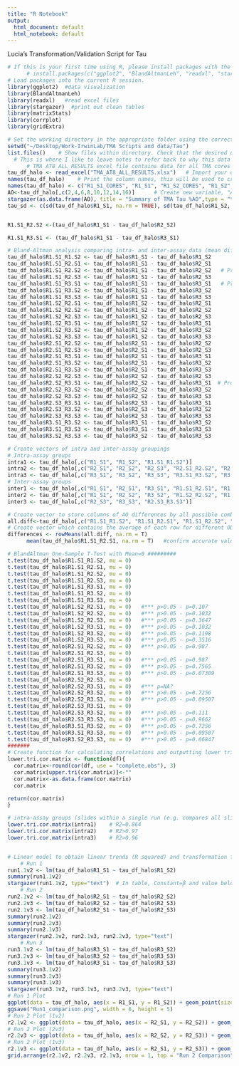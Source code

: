 ```yaml
---
title: "R Notebook"
output:
  html_document: default
  html_notebook: default
---
```


 

Lucia's Transformation/Validation Script for Tau
```r
# If this is your first time using R, please install packages with the commented lines below. Note the line will need to be uncommented (delete leading #) in order to run
      # install.packages(c("ggplot2", "BlandAltmanLeh", "readxl", "stargazer", "matrixStats"), dependencies = TRUE)
# Load packages into the current R session.
library(ggplot2)  #data visualization
library(BlandAltmanLeh)
library(readxl)   #read excel files
library(stargazer)  #print out clean tables
library(matrixStats)
library(corrplot)
library(gridExtra)

# Set the working directory in the appropriate folder using the correct computer path. 
setwd("~/Desktop/Work-IrwinLab/TMA Scripts and data/Tau")
list.files()    # Show files within directory. Check that the desired data file is printed
  # This is where I like to leave notes to refer back to why this data was selected. Please see example below:
      # TMA_AT8_ALL_RESULTS excel file contains data for all TMA cores on all 8 slides, stained in 3 different runs. This data was used to validate both intra-assay and inter-assay batch variation to account for these differences in the future.
tau_df_halo <- read_excel("TMA_AT8_ALL_RESULTS.xlsx")   # Import your dataset
names(tau_df_halo)    # Print the column names, this will be used to create a new variable to represent the columns of %AO values and exclude the core names
names(tau_df_halo) <- c("R1_S1_CORES", "R1_S1", "R1_S2_CORES", "R1_S2", "R2_S1_CORES", "R2_S1", "R2_S2_CORES", "R2_S2", "R2_S3_CORES", "R2_S3",  "R3_S1_CORES", "R3_S1",  "R3_S2_CORES", "R3_S2", "R3_S3_CORES", "R3_S3")   # Renames columns in dataframe... R does not like to work with special characters (e.g. %)
AO<-tau_df_halo[,c(2,4,6,8,10,12,14,16)]      # Create new variable, "AO", which only contains data from %AO for all slides
stargazer(as.data.frame(AO), title = "Summary of TMA Tau %AO",type = "text")  # Print summary of AO (contains Mean, SD, Min/Max, and Quartiles)
tau_sd <- c(sd(tau_df_halo$R1_S1, na.rm = TRUE), sd(tau_df_halo$R1_S2, na.rm = TRUE), sd(tau_df_halo$R2_S1, na.rm = TRUE), sd(tau_df_halo$R2_S2, na.rm = TRUE), sd(tau_df_halo$R2_S3, na.rm = TRUE), sd(tau_df_halo$R3_S1, na.rm = TRUE), sd(tau_df_halo$R3_S2, na.rm = TRUE), sd(tau_df_halo$R3_S3, na.rm = TRUE))   # Create new vector of SDs and name it tau_sd


R1.S1_R2.S2 <-(tau_df_halo$R1_S1 - tau_df_halo$R2_S2)

R1.S1_R3.S1 <- (tau_df_halo$R1_S1 - tau_df_halo$R3_S1)

# Bland-Altman analysis comparing intra- and inter-assay data (mean diff, one-sample t-test with mu = 0) in control dataset (28 total combinations)
tau_df_halo$R1.S1_R1.S2 <- tau_df_halo$R1_S1 - tau_df_halo$R1_S2
tau_df_halo$R1.S1_R2.S1 <- tau_df_halo$R1_S1 - tau_df_halo$R2_S1
tau_df_halo$R1.S1_R2.S2 <- tau_df_halo$R1_S1 - tau_df_halo$R2_S2   # Problem row... values identical to column 5
tau_df_halo$R1.S1_R2.S3 <- tau_df_halo$R1_S1 - tau_df_halo$R2_S3
tau_df_halo$R1.S1_R3.S1 <- tau_df_halo$R1_S1 - tau_df_halo$R3_S1   # Problem row... values identical to column 3
tau_df_halo$R1.S1_R3.S2 <- tau_df_halo$R1_S1 - tau_df_halo$R3_S2
tau_df_halo$R1.S1_R3.S3 <- tau_df_halo$R1_S1 - tau_df_halo$R3_S3
tau_df_halo$R1.S2_R2.S1 <- tau_df_halo$R1_S2 - tau_df_halo$R2_S1
tau_df_halo$R1.S2_R2.S2 <- tau_df_halo$R1_S2 - tau_df_halo$R2_S2
tau_df_halo$R1.S2_R2.S3 <- tau_df_halo$R1_S2 - tau_df_halo$R2_S3
tau_df_halo$R1.S2_R3.S1 <- tau_df_halo$R1_S2 - tau_df_halo$R3_S1
tau_df_halo$R1.S2_R3.S2 <- tau_df_halo$R1_S2 - tau_df_halo$R3_S2
tau_df_halo$R1.S2_R3.S3 <- tau_df_halo$R1_S2 - tau_df_halo$R3_S3
tau_df_halo$R2.S1_R2.S2 <- tau_df_halo$R2_S1 - tau_df_halo$R2_S2
tau_df_halo$R2.S1_R2.S3 <- tau_df_halo$R2_S1 - tau_df_halo$R2_S3
tau_df_halo$R2.S1_R3.S1 <- tau_df_halo$R2_S1 - tau_df_halo$R3_S1
tau_df_halo$R2.S1_R3.S2 <- tau_df_halo$R2_S1 - tau_df_halo$R3_S2
tau_df_halo$R2.S1_R3.S3 <- tau_df_halo$R2_S1 - tau_df_halo$R3_S3
tau_df_halo$R2.S2_R2.S3 <- tau_df_halo$R2_S2 - tau_df_halo$R2_S3
tau_df_halo$R2.S2_R3.S1 <- tau_df_halo$R2_S2 - tau_df_halo$R3_S1  # Problem line... resulting in 0 values in column
tau_df_halo$R2.S2_R3.S2 <- tau_df_halo$R2_S2 - tau_df_halo$R3_S2
tau_df_halo$R2.S2_R3.S3 <- tau_df_halo$R2_S2 - tau_df_halo$R3_S3
tau_df_halo$R2.S3_R3.S1 <- tau_df_halo$R2_S3 - tau_df_halo$R3_S1
tau_df_halo$R2.S3_R3.S2 <- tau_df_halo$R2_S3 - tau_df_halo$R3_S2
tau_df_halo$R2.S3_R3.S3 <- tau_df_halo$R2_S3 - tau_df_halo$R3_S3
tau_df_halo$R3.S1_R3.S2 <- tau_df_halo$R3_S1 - tau_df_halo$R3_S2
tau_df_halo$R3.S1_R3.S3 <- tau_df_halo$R3_S1 - tau_df_halo$R3_S3
tau_df_halo$R3.S2_R3.S3 <- tau_df_halo$R3_S2 - tau_df_halo$R3_S3

# Create vectors of intra and inter-assay groupings
# Intra-assay groups
intra1 <- tau_df_halo[,c("R1_S1", "R1_S2", "R1.S1_R1.S2")]
intra2 <- tau_df_halo[,c("R2_S1", "R2_S2", "R2_S3", "R2.S1_R2.S2", "R2.S1_R2.S3", "R2.S2_R2.S3")]
intra3 <- tau_df_halo[,c("R3_S1", "R3_S2", "R3_S3", "R3.S1_R3.S2", "R3.S1_R3.S3", "R3.S2_R3.S3")]
# Inter-assay groups
inter1 <- tau_df_halo[,c("R1_S1", "R2_S1", "R3_S1", "R1.S1_R2.S1", "R1.S1_R3.S1", "R2.S1_R3.S1")]   
inter2 <- tau_df_halo[,c("R1_S1", "R2_S2", "R3_S2", "R1.S2_R2.S2", "R1.S2_R3.S2", "R2.S2_R3.S2")]
inter3 <- tau_df_halo[,c("R2_S3", "R3_S3", "R2.S3_R3.S3")]

# Create vector to store columns of AO differences by all possible combinations
all.diff<-tau_df_halo[,c("R1.S1_R1.S2", "R1.S1_R2.S1", "R1.S1_R2.S2", "R1.S1_R2.S3", "R1.S1_R3.S1", "R1.S1_R3.S2", "R1.S1_R3.S3", "R1.S2_R2.S1", "R1.S2_R2.S2", "R1.S2_R2.S3", "R1.S2_R3.S1", "R1.S2_R3.S2", "R1.S2_R3.S3", "R2.S1_R2.S2", "R2.S1_R2.S3", "R2.S1_R3.S1", "R2.S1_R3.S2", "R2.S1_R3.S3", "R2.S2_R2.S3", "R2.S2_R3.S1", "R2.S2_R3.S2", "R2.S2_R3.S3", "R2.S3_R3.S1", "R2.S3_R3.S2", "R2.S3_R3.S3", "R3.S1_R3.S2", "R3.S1_R3.S3", "R3.S1_R3.S3")]
# Create vector which contains the average of each row for different OD intervals
differences <- rowMeans(all.diff, na.rm = T)
      mean(tau_df_halo$R1.S1_R2.S1, na.rm = T)   #confirm accurate values

# BlandAltman One-Sample T-Test with Mean=0 #########
t.test(tau_df_halo$R1.S1_R1.S2, mu = 0)
t.test(tau_df_halo$R1.S1_R2.S1, mu = 0)
t.test(tau_df_halo$R1.S1_R2.S2, mu = 0)
t.test(tau_df_halo$R1.S1_R2.S3, mu = 0)
t.test(tau_df_halo$R1.S1_R3.S1, mu = 0)
t.test(tau_df_halo$R1.S1_R3.S2, mu = 0)
t.test(tau_df_halo$R1.S1_R3.S3, mu = 0)
t.test(tau_df_halo$R1.S2_R2.S1, mu = 0)   #*** p>0.05 - p=0.107
t.test(tau_df_halo$R1.S2_R2.S2, mu = 0)   #*** p>0.05 - p=0.1032
t.test(tau_df_halo$R1.S2_R2.S3, mu = 0)   #*** p>0.05 - p=0.3647
t.test(tau_df_halo$R1.S2_R3.S1, mu = 0)   #*** p>0.05 - p=0.1032
t.test(tau_df_halo$R1.S2_R3.S2, mu = 0)   #*** p>0.05 - p=0.1198
t.test(tau_df_halo$R1.S2_R3.S3, mu = 0)   #*** p>0.05 - p=0.3516
t.test(tau_df_halo$R2.S1_R2.S2, mu = 0)   #*** p>0.05 - p=0.987
t.test(tau_df_halo$R2.S1_R2.S3, mu = 0)
t.test(tau_df_halo$R2.S1_R3.S1, mu = 0)   #*** p>0.05 - p=0.987
t.test(tau_df_halo$R2.S1_R3.S2, mu = 0)   #*** p>0.05 - p=0.7565
t.test(tau_df_halo$R2.S1_R3.S3, mu = 0)   #*** p>0.05 - p=0.07309
t.test(tau_df_halo$R2.S2_R2.S3, mu = 0)
t.test(tau_df_halo$R2.S2_R3.S1, mu = 0)   #*** p=NA?
t.test(tau_df_halo$R2.S2_R3.S2, mu = 0)   #*** p>0.05 - p=0.7256
t.test(tau_df_halo$R2.S2_R3.S3, mu = 0)   #*** p>0.05 - p=0.09507
t.test(tau_df_halo$R2.S3_R3.S1, mu = 0)
t.test(tau_df_halo$R2.S3_R3.S2, mu = 0)   #*** p>0.05 - p=0.111
t.test(tau_df_halo$R2.S3_R3.S3, mu = 0)   #*** p>0.05 - p=0.9662
t.test(tau_df_halo$R3.S1_R3.S2, mu = 0)   #*** p>0.05 - p=0.7256
t.test(tau_df_halo$R3.S1_R3.S3, mu = 0)   #*** p>0.05 - p=0.09507
t.test(tau_df_halo$R3.S2_R3.S3, mu = 0)   #*** p>0.05 - p=0.06847
#######
# Create function for calculating correlations and outputting lower triangle correlation matrices 
lower.tri.cor.matrix <- function(df){
  cor.matrix<-round(cor(df, use = "complete.obs"), 3)
  cor.matrix[upper.tri(cor.matrix)]<-""
  cor.matrix<-as.data.frame(cor.matrix)
  cor.matrix

return(cor.matrix)
}

# intra-assay groups (slides within a single run (e.g. compares all slides within run 2 to other slides in run 2))
lower.tri.cor.matrix(intra1)    # R2=0.864
lower.tri.cor.matrix(intra2)    # R2>0.97
lower.tri.cor.matrix(intra3)    # R2>0.96


# Linear model to obtain linear trends (R squared) and transformation factors for subsequent transformation. Below also the script for a linear plot using ggplot. 
    # Run 1
run1.1v2 <- lm(tau_df_halo$R1_S1 ~ tau_df_halo$R1_S2)
summary(run1.1v2)
stargazer(run1.1v2, type="text")  # In table, Constant=β and value below in ()=Std. Error
    # Run 2
run2.1v2 <- lm(tau_df_halo$R2_S1 ~ tau_df_halo$R2_S2)
run2.2v3 <- lm(tau_df_halo$R2_S2 ~ tau_df_halo$R2_S3)
run2.1v3 <- lm(tau_df_halo$R2_S1 ~ tau_df_halo$R2_S3)
summary(run2.1v2)
summary(run2.2v3)
summary(run2.1v3)
stargazer(run2.1v2, run2.1v3, run2.2v3, type="text")
    # Run 3
run3.1v2 <- lm(tau_df_halo$R3_S1 ~ tau_df_halo$R3_S2)
run3.2v3 <- lm(tau_df_halo$R3_S2 ~ tau_df_halo$R3_S3)
run3.1v3 <- lm(tau_df_halo$R3_S1 ~ tau_df_halo$R3_S3)
summary(run3.1v2)
summary(run3.2v3)
summary(run3.1v3)
stargazer(run3.1v2, run3.1v3, run3.2v3, type="text")
# Run 1 Plot
ggplot(data = tau_df_halo, aes(x = R1_S1, y = R1_S2)) + geom_point(size = 2, colour = "blue") + geom_smooth(method = "lm", colour = "red") + xlab("Run 1 Slide 1 %AO") + ylab("Run 1 Slide 2 %AO") + ggtitle("Run 1 Comparison") + theme(axis.title = element_text(size = 18), axis.text = element_text(size = 16), plot.title = element_text(size = 20, face = "bold"), legend.text = element_text(size = 18), legend.title = element_text(size = 20))
ggsave("Run1_comparison.png", width = 6, height = 5)
# Run 2 Plot (1v2)
r2.1v2 <- ggplot(data = tau_df_halo, aes(x = R2_S1, y = R2_S2)) + geom_point(size = 2, colour = "blue") + geom_smooth(method = "lm", colour = "red") + xlab("Run 2 Slide 1 %AO") + ylab("Run 2 Slide 2 %AO") +  theme(axis.title = element_text(size = 18), axis.text = element_text(size = 16), plot.title = element_text(size = 20, face = "bold"), legend.text = element_text(size = 18), legend.title = element_text(size = 20))
# Run 2 Plot (2v3)
r2.2v3 <- ggplot(data = tau_df_halo, aes(x = R2_S2, y = R2_S3)) + geom_point(size = 2, colour = "blue") + geom_smooth(method = "lm", colour = "red") + xlab("Run 2 Slide 2 %AO") + ylab("Run 2 Slide 3 %AO") + theme(axis.title = element_text(size = 18), axis.text = element_text(size = 16), plot.title = element_text(size = 20, face = "bold"), legend.text = element_text(size = 18), legend.title = element_text(size = 20))
# Run 2 Plot (1v3)
r2.1v3 <- ggplot(data = tau_df_halo, aes(x = R2_S1, y = R2_S3)) + geom_point(size = 2, colour = "blue") + geom_smooth(method = "lm", colour = "red") + xlab("Run 2 Slide 1 %AO") + ylab("Run 2 Slide 3 %AO") + theme(axis.title = element_text(size = 18), axis.text = element_text(size = 16), plot.title = element_text(size = 20, face = "bold"), legend.text = element_text(size = 18), legend.title = element_text(size = 20))
grid.arrange(r2.1v2, r2.2v3, r2.1v3, nrow = 1, top = "Run 2 Comparison")






```


